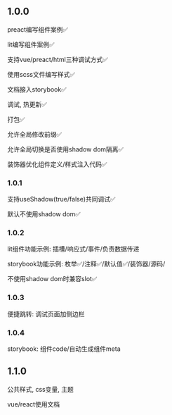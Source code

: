 ## 1.0.0

preact编写组件案例✅

lit编写组件案例✅

支持vue/preact/html三种调试方式✅

使用scss文件编写样式✅

文档接入storybook✅

调试, 热更新✅

打包✅

允许全局修改前缀✅

允许全局切换是否使用shadow dom隔离✅

装饰器优化组件定义/样式注入代码✅

### 1.0.1

支持useShadow(true/false)共同调试✅

默认不使用shadow dom✅

### 1.0.2

lit组件功能示例: 插槽/响应式/事件/负责数据传递

storybook功能示例: 枚举✅/注释✅/默认值✅/装饰器/源码/

不使用shadow dom时兼容slot✅


### 1.0.3

便捷跳转: 调试页面加侧边栏

### 1.0.4

storybook: 组件code/自动生成组件meta

## 1.1.0

公共样式, css变量, 主题

vue/react使用文档

